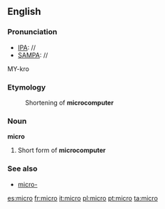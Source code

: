 ==English==
===Pronunciation===
*[[IPA]]: //
*[[SAMPA]]: //
MY-kro

===Etymology===
:Shortening of '''microcomputer'''

===Noun===
'''micro'''

#Short form of '''microcomputer'''

===See also===
*[[micro-]]

[[es:micro]]
[[fr:micro]]
[[it:micro]]
[[pl:micro]]
[[pt:micro]]
[[ta:micro]]